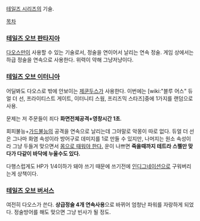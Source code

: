 [[테일즈 시리즈]]의 기술.

[[목차]]

=== [[테일즈 오브 판타지아]] ===
[[다오스]]만이 사용할 수 있는 기술로서, 정술을 연이어서 날리는 연속 정술. 게임 상에서는 하급 정술을 연속으로 사용한다. 위력이 약해 그냥저냥이다.

=== [[테일즈 오브 이터니아]] ===
어딜봐도 다오스로 밖에 안보이는 [[제쿤두스]]가 사용한다. 이번에는 [wiki:"블루 어스" 듀얼 더 선, 프라이티스트 게이트, 이터니티 스웜, 프리즈믹 스타즈]중에 1가지를 랜덤으로 사용.

문제는 저 주문들이 죄다 '''화면전체공격+영창시간 1초'''.

회피불능+[[가드불능]]의 공격을 연속으로 날리는데 그야말로 악몽이 따로 없다. 듀얼 더 선은 그나마 화염 속성이라 방어구로 데미지를 1로 만들 수 있지만, 나머지는 원소 속성이라 그냥 두들겨 맞으면서 [http://www.nicovideo.jp/watch/sm319129 몸으로 때워야 한다.] 운이 나쁘면 '''죽을때까지 테트라 스펠만 맞다가 다같이 바닥에 누울수도 있다.'''

다행스럽게도 HP가 1/4이하가 돼야 쓰기 때문에 쓰기전에 [[인디그네이션]]으로 구워버리는게 상책이다.

=== [[테일즈 오브 버서스]] ===
여전히 다오스가 쓴다. '''상급정술 4개 연속사용'''으로 바뀌어 엄청난 파워를 자랑하게 되었다. 정술방어를 해도 맞으면 그냥 빈사가 될 정도.
